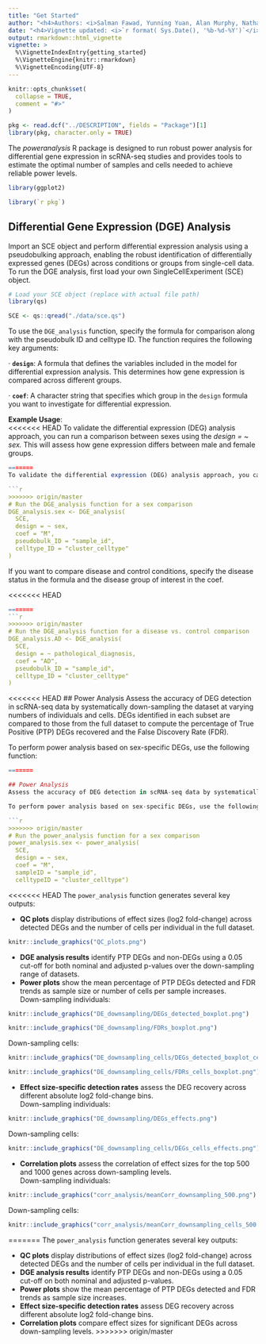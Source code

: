 ```yaml
---
title: "Get Started" 
author: "<h4>Authors: <i>Salman Fawad, Yunning Yuan, Alan Murphy, Nathan Skene</i></h4>"
date: "<h4>Vignette updated: <i>`r format( Sys.Date(), '%b-%d-%Y')`</i></h4>"
output: rmarkdown::html_vignette
vignette: >
  %\VignetteIndexEntry{getting_started}
  %\VignetteEngine{knitr::rmarkdown}
  %\VignetteEncoding{UTF-8}
---
```


```r
knitr::opts_chunk$set(
  collapse = TRUE,
  comment = "#>"
)
```

```r
pkg <- read.dcf("../DESCRIPTION", fields = "Package")[1]
library(pkg, character.only = TRUE)
```


The *poweranalysis* R package is designed to run robust power analysis for differential gene expression in scRNA-seq studies and provides tools to estimate the optimal number of samples and cells needed to achieve reliable power levels.

```r
library(ggplot2)
```

```R
library(`r pkg`)
```

## Differential Gene Expression (DGE) Analysis
Import an SCE object and perform differential expression analysis using a pseudobulking approach, enabling the robust identification of differentially expressed genes (DEGs) across conditions or groups from single-cell data. <br>
To run the DGE analysis, first load your own SingleCellExperiment (SCE) object.

```r
# Load your SCE object (replace with actual file path)
library(qs)

SCE <- qs::qread("./data/sce.qs")
```

To use the `DGE_analysis` function, specify the formula for comparison along with the pseudobulk ID and celltype ID. The function requires the following key arguments:

· **`design`**: A formula that defines the variables included in the model for differential expression analysis. This determines how gene expression is compared across different groups.

· **`coef`**: A character string that specifies which group in the `design` formula you want to investigate for differential expression. <br>

**Example Usage**: <br>
<<<<<<< HEAD
To validate the differential expression (DEG) analysis approach, you can run a comparison between sexes using the <i>design = ~ sex. </i> This will assess how gene expression differs between male and female groups. 

```r
=======
To validate the differential expression (DEG) analysis approach, you can run a comparison between sexes using the <i>formula = ~ sex. </i>. This will assess how gene expression differs between male and female groups. 

```r
>>>>>>> origin/master
# Run the DGE_analysis function for a sex comparison
DGE_analysis.sex <- DGE_analysis(
  SCE,
  design = ~ sex,
  coef = "M",
  pseudobulk_ID = "sample_id",
  celltype_ID = "cluster_celltype"
)
```

If you want to compare disease and control conditions, specify the disease status in the formula and the disease group of interest in the coef.

<<<<<<< HEAD
```r
=======
```r
>>>>>>> origin/master
# Run the DGE_analysis function for a disease vs. control comparison
DGE_analysis.AD <- DGE_analysis(
  SCE,
  design = ~ pathological_diagnosis,
  coef = "AD",
  pseudobulk_ID = "sample_id",
  celltype_ID = "cluster_celltype"
)
```

<<<<<<< HEAD
## Power Analysis
Assess the accuracy of DEG detection in scRNA-seq data by systematically down-sampling the dataset at varying numbers of individuals and cells. DEGs identified in each subset are compared to those from the full dataset to compute the percentage of True Positive (PTP) DEGs recovered and the False Discovery Rate (FDR). <br>
  
To perform power analysis based on sex-specific DEGs, use the following function:
  
```r
=======

## Power Analysis
Assess the accuracy of DEG detection in scRNA-seq data by systematically down-sampling the dataset at varying numbers of individuals and cells. DEGs identified in each subset are compared to those from the full dataset to compute the percentage of True Positive (PTP) DEGs recovered and the False Discovery Rate (FDR). <br>

To perform power analysis based on sex-specific DEGs, use the following function:

```r
>>>>>>> origin/master
# Run the power_analysis function for a sex comparison
power_analysis.sex <- power_analysis(
  SCE,
  design = ~ sex,
  coef = "M",
  sampleID = "sample_id",
  celltypeID = "cluster_celltype")
```

<<<<<<< HEAD
The `power_analysis` function generates several key outputs:
  
- **QC plots** display distributions of effect sizes (log2 fold-change) across detected DEGs and the number of cells per individual in the full dataset.
```r
knitr::include_graphics("QC_plots.png")
```
- **DGE analysis results** identify PTP DEGs and non-DEGs using a 0.05 cut-off for both nominal and adjusted p-values over the down-sampling range of datasets.
- **Power plots** show the mean percentage of PTP DEGs detected and FDR trends as sample size or number of cells per sample increases. <br>
Down-sampling individuals: <br>
```r
knitr::include_graphics("DE_downsampling/DEGs_detected_boxplot.png")
```
```r
knitr::include_graphics("DE_downsampling/FDRs_boxplot.png")
```
Down-sampling cells: <br>
```r
knitr::include_graphics("DE_downsampling_cells/DEGs_detected_boxplot_cells.png")
```
```r
knitr::include_graphics("DE_downsampling_cells/FDRs_cells_boxplot.png")
```
- **Effect size-specific detection rates** assess the DEG recovery across different absolute log2 fold-change bins. <br>
Down-sampling individuals: <br>
```r
knitr::include_graphics("DE_downsampling/DEGs_effects.png")
```
Down-sampling cells: <br>
```r
knitr::include_graphics("DE_downsampling_cells/DEGs_cells_effects.png")
```
- **Correlation plots** assess the correlation of effect sizes for the top 500 and 1000 genes across down-sampling levels. <br>
Down-sampling individuals: <br>
```r
knitr::include_graphics("corr_analysis/meanCorr_downsampling_500.png")
```
Down-sampling cells: <br>
```r
knitr::include_graphics("corr_analysis/meanCorr_downsampling_cells_500.png")
```

=======
The `power_analysis` function generates several key outputs:  

- **QC plots** display distributions of effect sizes (log2 fold-change) across detected DEGs and the number of cells per individual in the full dataset.  
- **DGE analysis results** identify PTP DEGs and non-DEGs using a 0.05 cut-off on both nominal and adjusted p-values.  
- **Power plots** show the mean percentage of PTP DEGs detected and FDR trends as sample size increases.  
- **Effect size-specific detection rates** assess DEG recovery across different absolute log2 fold-change bins.  
- **Correlation plots** compare effect sizes for significant DEGs across down-sampling levels.
>>>>>>> origin/master
